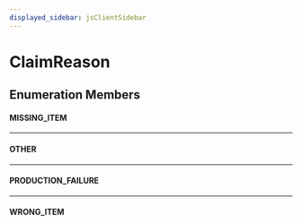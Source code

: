 ```yaml
---
displayed_sidebar: jsClientSidebar
---
```



# ClaimReason

## Enumeration Members

#### MISSING\_ITEM

___

#### OTHER

___

#### PRODUCTION\_FAILURE

___

#### WRONG\_ITEM
